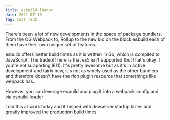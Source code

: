 ```yaml
---
title: esbuild-loader
date: 2021-07-15
tag: Cool Tech
---
```


There's been a lot of new developments in the space of package bundlers. From
the OG <TextLink href="https://webpack.js.org/">Webpack</TextLink> to, <TextLink href="https://rollupjs.org/">Rollup</TextLink> to the new kid on the
block <TextLink href="https://github.com/evanw/esbuild">esbuild</TextLink> each of
them have their own unique set of features.

esbuild offers better build times as it is written in Go, which is compiled to
JavaScript. The tradeoff here is that es5 isn't supported (but that's okay if
you're not supporting IE11). It's pretty awesome but as it's in active
development and fairly new, it's not as widely used as the other bundlers and
therefore doesn't have the rich plugin resource that somethings like webpack
has.

However, you can leverage esbuild and plug it into a webpack config 
and via <TextLink href="https://github.com/privatenumber/esbuild-loader">esbuild-loader</TextLink>

I did this at work today and it helped with devserver startup times and greatly
improved the production build times.
